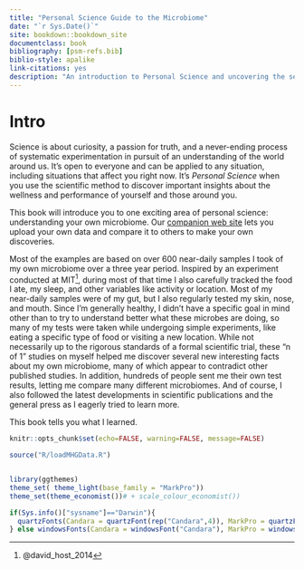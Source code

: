 ```yaml
---
title: "Personal Science Guide to the Microbiome"
date: "`r Sys.Date()`"
site: bookdown::bookdown_site
documentclass: book
bibliography: [psm-refs.bib]
biblio-style: apalike
link-citations: yes
description: "An introduction to Personal Science and uncovering the secrets of your own microbiome."
---
```



# Intro {-}

Science is about curiosity, a passion for truth, and a never-ending process of systematic experimentation in pursuit of an understanding of the world around us.  It's open to everyone and can be applied to any situation, including situations that affect you right now.  It's _Personal Science_ when you use the scientific method to discover important insights about the wellness and performance of yourself and those around you. 

This book will introduce you to one exciting area of personal science: understanding your own microbiome. Our [companion web site](https://app.personalscience.com) lets you upload your own data and compare it to others to make your own discoveries.

Most of the examples are based on over 600 near-daily samples I took of my own microbiome over a three year period. Inspired by an experiment conducted at MIT^[@david_host_2014], during most of that time I also carefully tracked the food I ate, my sleep, and other variables like activity or location. Most of my near-daily samples were of my gut, but I also regularly tested my skin, nose, and mouth. Since I’m generally healthy, I didn’t have a specific goal in mind other than to try to understand better what these microbes are doing, so many of my tests were taken while undergoing simple experiments, like eating a specific type of food or visiting a new location. While not necessarily up to the rigorous standards of a formal scientific trial, these “n of 1” studies on myself helped me discover several new interesting facts about my own microbiome, many of which appear to contradict other published studies. In addition, hundreds of people sent me their own test results, letting me compare many different microbiomes. And of course, I also followed the latest developments in scientific publications and the general press as I eagerly tried to learn more.

This book tells you what I learned.


```r

knitr::opts_chunk$set(echo=FALSE, warning=FALSE, message=FALSE)

source("R/loadMHGData.R")


library(ggthemes)
theme_set( theme_light(base_family = "MarkPro"))
theme_set(theme_economist())# + scale_colour_economist())

if(Sys.info()["sysname"]=="Darwin"){
  quartzFonts(Candara = quartzFont(rep("Candara",4)), MarkPro = quartzFont(rep("MarkPro",4)))
} else windowsFonts(Candara = windowsFont("Candara"), MarkPro = windowsFont("MarkPro"))


```
